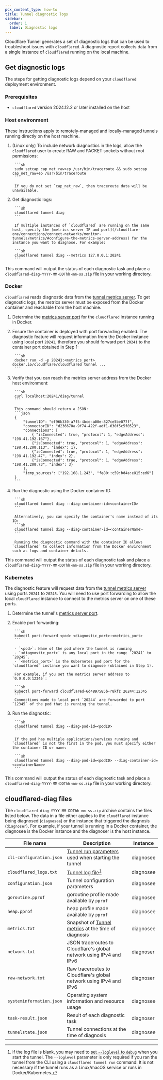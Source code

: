 ```yaml
---
pcx_content_type: how-to
title: Tunnel diagnostic logs
sidebar:
  order: 1
  label: Diagnostic logs
---
```



Cloudflare Tunnel generates a set of diagnostic logs that can be used to troubleshoot issues with `cloudflared`. A diagnostic report collects data from a single instance of `cloudflared` running on the local machine.

## Get diagnostic logs

The steps for getting diagnostic logs depend on your `cloudflared` deployment environment.

### Prerequisites

- `cloudflared` version 2024.12.2 or later installed on the host

### Host environment

These instructions apply to remotely-managed and locally-managed tunnels running directly on the host machine.

1. (Linux only) To include network diagnostics in the logs, allow the `cloudflared` user to create RAW and PACKET sockets without root permissions:

		```sh
		sudo setcap cap_net_raw+ep /usr/bin/traceroute && sudo setcap cap_net_raw+ep /usr/bin/traceroute
		```

		If you do not set `cap_net_raw`, then traceroute data will be unavailable.

2. Get diagnostic logs:

		```sh
		cloudflared tunnel diag
		```

		If multiple instances of `cloudflared` are running on the same host, specify the [metrics server IP and port](/cloudflare-one/connections/connect-networks/monitor-tunnels/metrics/#configure-the-metrics-server-address) for the instance you want to diagnose. For example:

		```sh
		cloudflared tunnel diag --metrics 127.0.0.1:20241
		```

This command will output the status of each diagnostic task and place a `cloudflared-diag-YYYY-MM-DDThh-mm-ss.zip` file in your working directory.

### Docker

`cloudflared` reads diagnostic data from the [tunnel metrics server](/cloudflare-one/connections/connect-networks/monitor-tunnels/metrics/). To get diagnostic logs, the metrics server must be exposed from the Docker container and reachable from the host machine.

1. Determine the [metrics server port](/cloudflare-one/connections/connect-networks/monitor-tunnels/metrics/#default-metrics-server-address) for the `cloudflared` instance running in Docker.

2. Ensure the container is deployed with port forwarding enabled. The diagnostic feature will request information from the Docker instance using local port `20241`, therefore you should forward port `20241` to the container port obtained in Step 1:

		```sh
		docker run -d -p 20241:<metrics_port> docker.io/cloudflare/cloudflared tunnel ...
		```

3. Verify that you can reach the metrics server address from the Docker host environment:

		```sh
		curl localhost:20241/diag/tunnel
		```

		This command should return a JSON:
		```json
		{
			"tunnelID": "ef96b330-a7f5-4bce-a00e-827ce5be077f",
			"connectorID": "d236670a-9f74-422f-adf1-030f5c5f0523",
			"connections": [
				{ "isConnected": true, "protocol": 1, "edgeAddress": "198.41.192.167"},
				{"isConnected": true, "protocol": 1, "edgeAddress": "198.41.200.113", "index": 1},
				{"isConnected": true, "protocol": 1, "edgeAddress": "198.41.192.47", "index": 2},
				{"isConnected": true, "protocol": 1, "edgeAddress": "198.41.200.73", "index": 3}
			],
			"icmp_sources": ["192.168.1.243", "fe80::c59:bd4a:e815:ed6"]
		}
		```

4. Run the diagnostic using the Docker container ID:

		```sh
		cloudflared tunnel diag --diag-container-id=<containerID>
		```

		Alternatively, you can specify the container's name instead of its ID:
		```sh
		cloudflared tunnel diag --diag-container-id=<containerName>
		```

		Running the diagnostic command with the container ID allows `cloudflared` to collect information from the Docker environment such as logs and container details.

This command will output the status of each diagnostic task and place a `cloudflared-diag-YYYY-MM-DDThh-mm-ss.zip` file in your working directory.

### Kubernetes

The diagnostic feature will request data from the [tunnel metrics server](/cloudflare-one/connections/connect-networks/monitor-tunnels/metrics/) using ports `20241` to `20245`. You will need to use port forwarding to allow the local `cloudflared` instance to connect to the metrics server on one of these ports.

1. Determine the tunnel's [metrics server port](/cloudflare-one/connections/connect-networks/monitor-tunnels/metrics/#default-metrics-server-address).

2. Enable port forwarding:

		```sh
		kubectl port-forward <pod> <diagnostic_port>:<metrics_port>
		```

		- `<pod>`: Name of the pod where the tunnel is running
		- `<diagnostic_port>` is any local port in the range `20241` to `20245`.
		- `<metrics_port>` is the Kubernetes pod port for the `cloudflared` instance you want to diagnose (obtained in Step 1).

		For example, if you set the metrics server address to `0.0.0.0:12345`:

		```sh
		kubectl port-forward cloudflared-6d4897585b-r8kfz 20244:12345
		```
		Connections made to local port `20244` are forwarded to port `12345` of the pod that is running the tunnel.

3. Run the diagnostic:

		```sh
		cloudflared tunnel diag --diag-pod-id=<podID>
		```

		If the pod has multiple applications/services running and `cloudflared` is not the first in the pod, you must specify either the container ID or name:

		```sh
		cloudflared tunnel diag --diag-pod-id=<podID> --diag-container-id=<containerName>
		```

This command will output the status of each diagnostic task and place a `cloudflared-diag-YYYY-MM-DDThh-mm-ss.zip` file in your working directory.

## cloudflared-diag files

The `cloudflared-diag-YYYY-MM-DDThh-mm-ss.zip` archive contains the files listed below. The data in a file either applies to the `cloudflared` instance being diagnosed (`diagnosee`) or the instance that triggered the diagnosis (`diagnoser`). For example, if your tunnel is running in a Docker container, the diagnosee is the Docker instance and the diagnoser is the host instance.

| File name  | Description | Instance |
| -| - | - |
| `cli-configuration.json`| [Tunnel run parameters](/cloudflare-one/connections/connect-networks/configure-tunnels/tunnel-run-parameters/) used when starting the tunnel | diagnosee|
| `cloudflared_logs.txt` | [Tunnel log file](/cloudflare-one/connections/connect-networks/monitor-tunnels/logs/)[^1]  | diagnosee|
| `configuration.json` | Tunnel configuration parameters | diagnosee|
| `goroutine.pprof` | goroutine profile made available by `pprof` | diagnosee|
| `heap.pprof` | 	heap profile made available by `pprof`| diagnosee|
| `metrics.txt` | Snapshot of [Tunnel metrics](/cloudflare-one/connections/connect-networks/monitor-tunnels/metrics/#available-metrics) at the time of diagnosis | diagnosee|
| `network.txt` | JSON traceroutes to Cloudflare's global network using IPv4 and IPv6 | diagnoser|
| `raw-network.txt` | Raw traceroutes to Cloudflare's global network using IPv4 and IPv6 | diagnoser|
| `systeminformation.json` | Operating system information and resource usage | diagnosee|
| `task-result.json` | Result of each diagnostic task | diagnoser |
| `tunnelstate.json` | Tunnel connections at the time of diagnosis| diagnosee|

[^1]: If the log file is blank, you may need to [set `--loglevel` to `debug`](/cloudflare-one/connections/connect-networks/monitor-tunnels/logs/#view-logs-on-the-server) when you start the tunnel. The `--loglevel` parameter is only required if you ran the tunnel from the CLI using a `cloudflared tunnel run` command. It is not necessary if the tunnel runs as a Linux/macOS service or runs in Docker/Kubernetes.